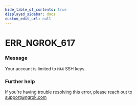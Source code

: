```yaml
---
hide_table_of_contents: true
displayed_sidebar: docs
custom_edit_url: null
---
```



# ERR_NGROK_617

### Message

Your account is limited to `MAX` SSH keys.

### Further help

If you're having trouble resolving this error, please reach out to [support@ngrok.com](mailto:support@ngrok.com?subject=Help%20with%20ERR_NGROK_617)

<ErrorDetails error="err_ngrok_617" />
